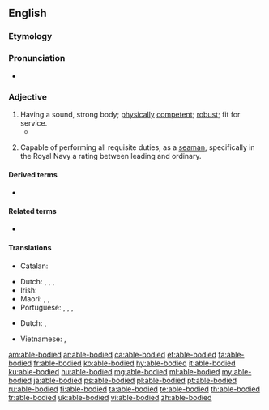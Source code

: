 ==English==

===Etymology===
{{rfe|lang=en}}

===Pronunciation===
* {{a|US}} {{IPA|/ˈei.bl̩ˌbɑ.did/|lang=en}}

===Adjective===
{{en-adj|head=[[able]]-[[body|bodied]]}}

# Having a sound, strong body; [[physically]] [[competent]]; [[robust]]; fit for service.
#* {{quote-book|author={{w|James Anthony Froude|Froude}}|title=History of England from the Fall of Wolsey to the Defeat of the Spanish Armada|year=1893|passage=A servant determinately idle, leaving his work, or an '''able-bodied''' vagrant, roaming the country without means of honest self-support and without seeking employment, was to be brought before the two nearest magistrates.}}
# {{lb|en|nautical}} Capable of performing all requisite duties, as a [[seaman]], specifically in the Royal Navy a rating between leading and ordinary.

====Derived terms====
{{der-top}}
* {{l|en|able-bodiedness}}
{{der-mid}}
{{der-bottom}}

====Related terms====
{{rel-top}}
* {{l|en|ableism}}
{{rel-mid}}
{{rel-bottom}}

====Translations====
{{trans-top|having a sound, strong body; physically competent; robust}}
* Catalan: {{t+|ca|robust}}
{{trans-mid}}
* Dutch: {{t+|nl|volwaardig}}, {{t|nl|lichamelijk geschikt}}, {{t+|nl|valide}}, {{t|nl|robust}}
* Irish: {{t|ga|infheidhme}}
* Maori: {{t|mi|mārōrō}}, {{t|mi|marohi}}, {{t|mi|mārohirohi}}
* Portuguese: {{t|pt|pessoa sem deficiência|f}}, {{t|pt|não-deficiente}}, {{t+|pt|capaz}}, {{t+|pt|robusto|m}}
{{trans-bottom}}
{{trans-top|(Nautical)}}
* Dutch: {{t+|nl|volslagen}}, {{t+|nl|bevaren}}
{{trans-bottom}}

{{checktrans-top}}
* Vietnamese: {{t-check|vi|khoẻ mạnh}}, {{t-check|vi|đủ tiêu chuẩn sức khoẻ}}
{{trans-bottom}}

[[am:able-bodied]]
[[ar:able-bodied]]
[[ca:able-bodied]]
[[et:able-bodied]]
[[fa:able-bodied]]
[[fr:able-bodied]]
[[ko:able-bodied]]
[[hy:able-bodied]]
[[it:able-bodied]]
[[ku:able-bodied]]
[[hu:able-bodied]]
[[mg:able-bodied]]
[[ml:able-bodied]]
[[my:able-bodied]]
[[ja:able-bodied]]
[[ps:able-bodied]]
[[pl:able-bodied]]
[[pt:able-bodied]]
[[ru:able-bodied]]
[[fi:able-bodied]]
[[ta:able-bodied]]
[[te:able-bodied]]
[[th:able-bodied]]
[[tr:able-bodied]]
[[uk:able-bodied]]
[[vi:able-bodied]]
[[zh:able-bodied]]